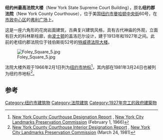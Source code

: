 {{Infobox building
|name               = 纽约州最高法院大楼<br>New York State Supreme Court Building
|image              = NYC - New York County Supreme Courthouse.jpg
|image_size         = 
|caption            = 
|location           = [[纽约|纽约]][[曼哈顿|曼哈顿]][[中央街_(曼哈頓)|中央街]]60號
|coordinates        = {{coord|40|42|51.2|N|74|0|5.5|W|region:US-NY|display=inline,title}}
|current_tenants    = 第一司法區[[紐約最高法院|紐約最高法院]]
|status             = 
|start_date         =
|completion_date    =
|inauguration_date  = 1927年
|building_type      = 
|floor_count        = 
|elevator_count     = 
|floor_area         = 
|architect          = 蓋·洛厄爾
|structural_engineer= 
|main_contractor    = 
|developer          = 
|owner              = [[紐約市政府|紐約市政府]]
|management         = 
|references         = 
{{Designation list
| embed = yes
| designation1 = NYCL
| designation1_number = 0083 (外觀)<br>1124 (內部)
| designation1_date = 1966年2月1日 (外觀)<br>1981年3月24日 (內部)
}}
}}

'''纽约州最高法院大楼'''（New York State Supreme Court Building），原名'''纽约郡法院'''（New York County Courthouse），位于美国[[纽约市|纽约市]][[曼哈顿|曼哈顿]][[中央街_(曼哈頓)|中央街]]60号，在[[市政中心_(曼哈頓)|市政中心区]]的[[弗利广场|弗利广场]]上。

这是一座六角形的花岗岩面建筑，古典复兴建筑风格，具有古代神庙的外观，立面有巨大的科林斯柱廊，由[[波士顿|波士顿]]的盖洛厄尔设计，建于1913年和1927年之间。此前的老纽约郡法院位于钱伯斯街52号的[[特威德法院大楼|特威德法院大楼]]。

[[File:Foley_Square_5.jpg|thumb]]

法院大楼外观于1966年2月1日列为[[纽约市地标|纽约市地标]]<ref>[http://www.neighborhoodpreservationcenter.org/db/bb_files/NY-COUNTYCOURTHOUSE.pdf New York County Courthouse Designation Report] {{Wayback|url=http://www.neighborhoodpreservationcenter.org/db/bb_files/NY-COUNTYCOURTHOUSE.pdf |date=20160311235306 }}, [[New_York_City_Landmarks_Preservation_Commission|New York City Landmarks Preservation Commission]] (February 1, 1966)</ref>，其内部在1981年3月24日也被列为纽约市地标<ref>[http://www.neighborhoodpreservationcenter.org/db/bb_files/81---NEW-YORK-COUNTY-COURTHOUSE-INTERIOR.pdf New York County Courthouse Interior Designation Report] {{Wayback|url=http://www.neighborhoodpreservationcenter.org/db/bb_files/81---NEW-YORK-COUNTY-COURTHOUSE-INTERIOR.pdf |date=20120817063004 }}, [[New_York_City_Landmarks_Preservation_Commission|New York City Landmarks Preservation Commission]] (March 24, 1981)</ref>。

==参考==
{{reflist}}
[[Category:纽约市建筑物|Category:纽约市建筑物]]
[[Category:法院建筑|Category:法院建筑]]
[[Category:1927年完工的政府建築物|Category:1927年完工的政府建築物]]